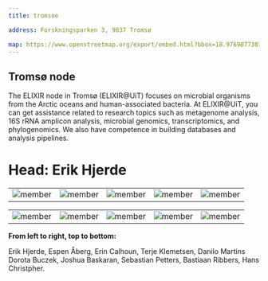 ---
title: tromsoe

address: Forskningsparken 3, 9037 Tromsø

map: https://www.openstreetmap.org/export/embed.html?bbox=18.976907730102543%2C69.67869291552616%2C19.008107185363773%2C69.6881100456554&amp;layer=mapnik&amp;marker=69.68341%2C18.99766
---




## **Tromsø node**
The ELIXIR node in Tromsø (ELIXIR@UiT) focuses on microbial organisms from the Arctic oceans and human-associated bacteria. At ELIXIR@UiT, you can get assistance related to research topics such as metagenome analysis, 16S rRNA amplicon analysis, microbial genomics, transcriptomics, and phylogenomics. We also have competence in building databases and analysis pipelines.
<br />
# **Head: Erik Hjerde**

||||||
:-:|:-:|:-:|:-:|:-:
![member](../../assets/people/erik-hjerde.png)  | ![member](../../assets/people/espen-aaberg.png) | ![member](../../assets/people/erin-calhoun.png) | ![member](../../assets/people/terje-klemetsen.jpg) | ![member](../../assets/people/Danilo.png)

||||||
:-:|:-:|:-:|:-:|:-:
![member](../../assets/people/Dorota.jpg) | ![member](../../assets/people/joshua-baskaran.jpeg) | ![member](../../assets/people/sebastian-petters.jpg) | ![member](../../assets/people/Bas.jpg) | ![member](../../assets/people/HansChristpher.jpg)

**From left to right, top to bottom:**

Erik Hjerde, Espen Åberg, Erin Calhoun, Terje Klemetsen, Danilo Martins
Dorota Buczek, Joshua Baskaran, Sebastian Petters, Bastiaan Ribbers, Hans Christpher.